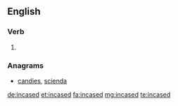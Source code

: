 ==English==

===Verb===
{{head|en|verb form}}

# {{en-past of|incase}}

===Anagrams===
* [[candies#English|candies]], [[scienda#English|scienda]]

[[de:incased]]
[[et:incased]]
[[fa:incased]]
[[mg:incased]]
[[te:incased]]